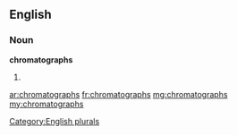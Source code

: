 ==English==

===Noun===
'''chromatographs'''

# {{plural of|chromatograph}}

[[Category:English plurals]]

[[ar:chromatographs]]
[[fr:chromatographs]]
[[mg:chromatographs]]
[[my:chromatographs]]